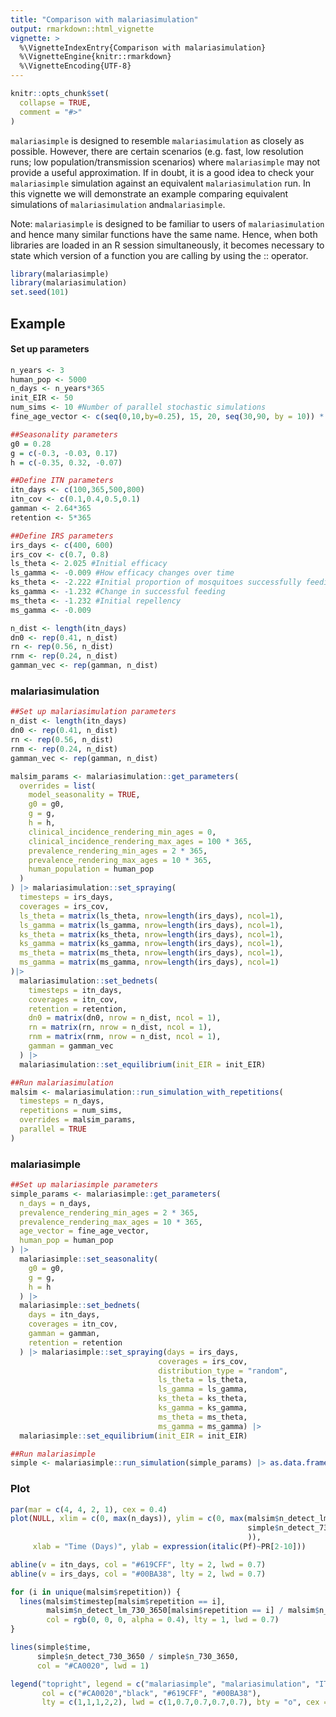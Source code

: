 ```yaml
---
title: "Comparison with malariasimulation"
output: rmarkdown::html_vignette
vignette: >
  %\VignetteIndexEntry{Comparison with malariasimulation}
  %\VignetteEngine{knitr::rmarkdown}
  %\VignetteEncoding{UTF-8}
---
```


```r
knitr::opts_chunk$set(
  collapse = TRUE,
  comment = "#>"
)
```

`malariasimple` is designed to resemble `malariasimulation` as closely as possible. However, there are certain scenarios (e.g. fast, low resolution runs; low population/transmission scenarios) where `malariasimple` may not provide a useful approximation. If in doubt, it is a good idea to check your `malariasimple` simulation against an equivalent `malariasimulation` run. In this vignette we will demonstrate an example comparing equivalent simulations of `malariasimulation` and`malariasimple`.

Note: `malariasimple` is designed to be familiar to users of `malariasimulation` and hence many similar functions have the same name. Hence, when both libraries are loaded in an R session simultaneously, it becomes necessary to state which version of a function you are calling by using the :: operator. 

```r
library(malariasimple)
library(malariasimulation)
set.seed(101)
```

## Example

#### Set up parameters
```r
n_years <- 3
human_pop <- 5000
n_days <- n_years*365
init_EIR <- 50
num_sims <- 10 #Number of parallel stochastic simulations
fine_age_vector <- c(seq(0,10,by=0.25), 15, 20, seq(30,90, by = 10)) * 365 #A fine age vector will give a malariasimple output closer to malariasimulation at the expense of simulation speed. 

##Seasonality parameters
g0 = 0.28
g = c(-0.3, -0.03, 0.17)
h = c(-0.35, 0.32, -0.07)

##Define ITN parameters
itn_days <- c(100,365,500,800)
itn_cov <- c(0.1,0.4,0.5,0.1)
gamman <- 2.64*365
retention <- 5*365

##Define IRS parameters
irs_days <- c(400, 600)
irs_cov <- c(0.7, 0.8)
ls_theta <- 2.025 #Initial efficacy
ls_gamma <- -0.009 #How efficacy changes over time
ks_theta <- -2.222 #Initial proportion of mosquitoes successfully feeding
ks_gamma <- -1.232 #Change in successful feeding
ms_theta <- -1.232 #Initial repellency
ms_gamma <- -0.009

n_dist <- length(itn_days)
dn0 <- rep(0.41, n_dist)
rn <- rep(0.56, n_dist)
rnm <- rep(0.24, n_dist)
gamman_vec <- rep(gamman, n_dist)
```

### malariasimulation
```r
##Set up malariasimulation parameters
n_dist <- length(itn_days)
dn0 <- rep(0.41, n_dist)
rn <- rep(0.56, n_dist)
rnm <- rep(0.24, n_dist)
gamman_vec <- rep(gamman, n_dist)

malsim_params <- malariasimulation::get_parameters(
  overrides = list(
    model_seasonality = TRUE,
    g0 = g0,
    g = g,
    h = h,
    clinical_incidence_rendering_min_ages = 0,
    clinical_incidence_rendering_max_ages = 100 * 365,
    prevalence_rendering_min_ages = 2 * 365,
    prevalence_rendering_max_ages = 10 * 365,
    human_population = human_pop
  )
) |> malariasimulation::set_spraying(
  timesteps = irs_days,
  coverages = irs_cov,
  ls_theta = matrix(ls_theta, nrow=length(irs_days), ncol=1), 
  ls_gamma = matrix(ls_gamma, nrow=length(irs_days), ncol=1), 
  ks_theta = matrix(ks_theta, nrow=length(irs_days), ncol=1), 
  ks_gamma = matrix(ks_gamma, nrow=length(irs_days), ncol=1), 
  ms_theta = matrix(ms_theta, nrow=length(irs_days), ncol=1), 
  ms_gamma = matrix(ms_gamma, nrow=length(irs_days), ncol=1) 
)|>
  malariasimulation::set_bednets(
    timesteps = itn_days,
    coverages = itn_cov,
    retention = retention,
    dn0 = matrix(dn0, nrow = n_dist, ncol = 1),
    rn = matrix(rn, nrow = n_dist, ncol = 1),
    rnm = matrix(rnm, nrow = n_dist, ncol = 1),
    gamman = gamman_vec
  ) |>
  malariasimulation::set_equilibrium(init_EIR = init_EIR)

##Run malariasimulation
malsim <- malariasimulation::run_simulation_with_repetitions(
  timesteps = n_days,
  repetitions = num_sims,
  overrides = malsim_params,
  parallel = TRUE
)
```

### malariasimple
```r
##Set up malariasimple parameters
simple_params <- malariasimple::get_parameters(
  n_days = n_days,
  prevalence_rendering_min_ages = 2 * 365,
  prevalence_rendering_max_ages = 10 * 365,
  age_vector = fine_age_vector,
  human_pop = human_pop
) |>
  malariasimple::set_seasonality(
    g0 = g0,
    g = g,
    h = h
  ) |>
  malariasimple::set_bednets(
    days = itn_days,
    coverages = itn_cov,
    gamman = gamman,
    retention = retention
  ) |> malariasimple::set_spraying(days = irs_days,
                                 coverages = irs_cov,
                                 distribution_type = "random",
                                 ls_theta = ls_theta,
                                 ls_gamma = ls_gamma,
                                 ks_theta = ks_theta,
                                 ks_gamma = ks_gamma,
                                 ms_theta = ms_theta,
                                 ms_gamma = ms_gamma) |>
  malariasimple::set_equilibrium(init_EIR = init_EIR)

##Run malariasimple
simple <- malariasimple::run_simulation(simple_params) |> as.data.frame()
```



### Plot
```r
par(mar = c(4, 4, 2, 1), cex = 0.4)
plot(NULL, xlim = c(0, max(n_days)), ylim = c(0, max(malsim$n_detect_lm_730_3650 / malsim$n_age_730_3650,
                                                     simple$n_detect_730_3650 / simple$n_730_3650
                                                     )),
     xlab = "Time (Days)", ylab = expression(italic(Pf)~PR[2-10]))

abline(v = itn_days, col = "#619CFF", lty = 2, lwd = 0.7) 
abline(v = irs_days, col = "#00BA38", lty = 2, lwd = 0.7) 

for (i in unique(malsim$repetition)) {
  lines(malsim$timestep[malsim$repetition == i], 
        malsim$n_detect_lm_730_3650[malsim$repetition == i] / malsim$n_age_730_3650[malsim$repetition == i], 
        col = rgb(0, 0, 0, alpha = 0.4), lty = 1, lwd = 0.7)
}

lines(simple$time, 
      simple$n_detect_730_3650 / simple$n_730_3650, 
      col = "#CA0020", lwd = 1)

legend("topright", legend = c("malariasimple", "malariasimulation", "ITN distribution", "IRS distribution"),
       col = c("#CA0020","black", "#619CFF", "#00BA38"),
       lty = c(1,1,1,2,2), lwd = c(1,0.7,0.7,0.7,0.7), bty = "o", cex = 0.8)
```


